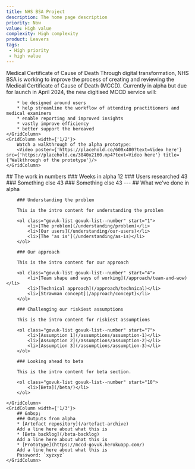 ```yaml
---
title: NHS BSA Project
description: The home page description
priority: Now
value: High value
complexity: High complexity
product: Leavers
tags:
 - High priority
 - high value
---
```

<GridRow>
    <GridColumn width={'full'}>
        <Heading caption='Alpha assessment' tag='h1'>Medical Certificate of Cause of Death</Heading>
        <LeadParagraph>Through digital transformation, NHS BSA is working to improve the process of creating and reviewing the Medical Certificate of Cause of Death (MCCD).</LeadParagraph>
    </GridColumn>
    <GridColumn width={'1/2'}>
        Currently in alpha but due for launch in April 2024, the new digitised MCCD service will:
        
        * be designed around users
        * help streamline the workflow of attending practitioners and medical examiners
        * enable reporting and improved insights
        * vastly improve efficiency
        * better support the bereaved
    </GridColumn>
    <GridColumn width={'1/2'}>
        Watch a walkthrough of the alpha prototype:
        <Video poster={'https://placehold.co/600x400?text=Video here'} src={'https://placehold.co/3840x2160.mp4?text=Video here'} title={'Walkthrough of the prototype'}/>
    </GridColumn>
</GridRow>
<GridRow>
    <GridColumn width={'full'}>
        ## The work in numbers
    </GridColumn>
    <GridColumn width={'1/4'}>
        ### Weeks in alpha
        12
    </GridColumn>
    <GridColumn width={'1/4'}>
        ### Users researched
        43
    </GridColumn>
    <GridColumn width={'1/4'}>
        ### Something else
        43
    </GridColumn>
    <GridColumn width={'1/4'}>
        ### Something else
        43
    </GridColumn>
</GridRow>
<GridRow>
    <GridColumn width={'full'}>
        ---
    </GridColumn>
</GridRow>
<GridRow>
    <GridColumn width={'2/3'}>
        ## What we've done in alpha

        ### Understanding the problem

        This is the intro content for understanding the problem

        <ol class="govuk-list govuk-list--number" start="1">
            <li>[The problem](/understanding/problem)</li>
            <li>[Our users](/understanding/our-users)</li>
            <li>[The 'as is'](/understanding/as-is)</li>
        </ol>
        
        ### Our approach

        This is the intro content for our approach

        <ol class="govuk-list govuk-list--number" start="4">
            <li>[Team shape and ways of working](/approach/team-and-wow)</li>
            <li>[Technical approach](/approach/technical)</li>
            <li>[Strawman concept](/approach/concept)</li>
        </ol>

        ### Challenging our riskiest assumptions

        This is the intro content for riskiest assumptions
        
        <ol class="govuk-list govuk-list--number" start="7">
            <li>[Assumption 1](/assumptions/assumption-1)</li>
            <li>[Assumption 2](/assumptions/assumption-2)</li>
            <li>[Assumption 3](/assumptions/assumption-3)</li>
        </ol>
        
        ### Looking ahead to beta
        
        This is the intro content for beta section.

        <ol class="govuk-list govuk-list--number" start="10">
            <li>[Beta](/beta/)</li>
        </ol>

    </GridColumn>
    <GridColumn width={'1/3'}>
        ## &nbsp;
        ### Outputs from alpha
        * [Artefact repository](/artefact-archive)  
        Add a line here about what this is
        * [Beta backlog](/beta-backlog)  
        Add a line here about what this is
        * [Prototype](https://mccd-govuk.herokuapp.com/)  
        Add a line here about what this is  
        Password: `xyzxyz`
    </GridColumn>
</GridRow>
